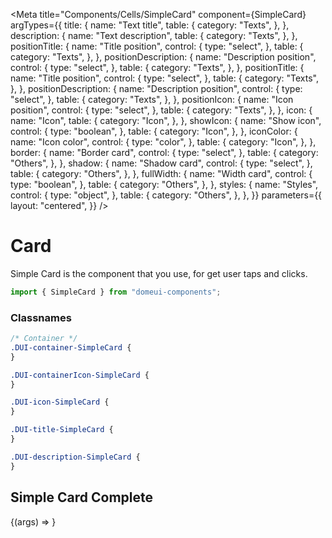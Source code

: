 
<Meta
  title="Components/Cells/SimpleCard"
  component={SimpleCard}
  argTypes={{
    title: {
      name: "Text title",
      table: {
        category: "Texts",
      },
    },
    description: {
      name: "Text description",
      table: {
        category: "Texts",
      },
    },
    positionTitle: {
      name: "Title position",
      control: {
        type: "select",
      },
      table: {
        category: "Texts",
      },
    },
    positionDescription: {
      name: "Description position",
      control: {
        type: "select",
      },
      table: {
        category: "Texts",
      },
    },
    positionTitle: {
      name: "Title position",
      control: {
        type: "select",
      },
      table: {
        category: "Texts",
      },
    },
    positionDescription: {
      name: "Description position",
      control: {
        type: "select",
      },
      table: {
        category: "Texts",
      },
    },
    positionIcon: {
      name: "Icon position",
      control: {
        type: "select",
      },
      table: {
        category: "Texts",
      },
    },
    icon: {
      name: "Icon",
      table: {
        category: "Icon",
      },
    },
    showIcon: {
      name: "Show icon",
      control: {
        type: "boolean",
      },
      table: {
        category: "Icon",
      },
    },
    iconColor: {
      name: "Icon color",
      control: {
        type: "color",
      },
      table: {
        category: "Icon",
      },
    },
    border: {
      name: "Border card",
      control: {
        type: "select",
      },
      table: {
        category: "Others",
      },
    },
    shadow: {
      name: "Shadow card",
      control: {
        type: "select",
      },
      table: {
        category: "Others",
      },
    },
    fullWidth: {
      name: "Width card",
      control: {
        type: "boolean",
      },
      table: {
        category: "Others",
      },
    },
    styles: {
      name: "Styles",
      control: {
        type: "object",
      },
      table: {
        category: "Others",
      },
    },
  }}
  parameters={{
    layout: "centered",
  }}
/>

# Card

Simple Card is the component that you use, for get user taps and clicks.

```js
import { SimpleCard } from "domeui-components";
```

### Classnames

```css
/* Container */
.DUI-container-SimpleCard {
}

.DUI-containerIcon-SimpleCard {
}

.DUI-icon-SimpleCard {
}

.DUI-title-SimpleCard {
}

.DUI-description-SimpleCard {
}
```

## Simple Card Complete

<Canvas columns={2} withSource="open" withToolbar>
  <Story
    name="Default"
    args={{
      ...SimpleCard.defaultProps,
      title: "Lorem ipsum dolor sdfghgg",
      description: "Lorem ipsum dolor sit amet, consectetur adipiscing elit",
    }}
  >
    {(args) => <SimpleCard {...args} />}
  </Story>
</Canvas>

<ArgsTable story="Default" />
